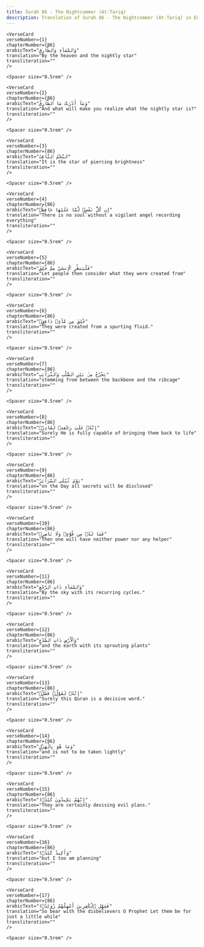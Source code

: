```yaml
---
title: Surah 86 - The Nightcommer (At-Tariq)  
description: Translation of Surah 86 - The Nightcommer (At-Tariq) in English
---
```







    <VerseCard 
    verseNumber={1}
    chapterNumber={86}
    arabicText="وَٱلسَّمَآءِ وَٱلطَّارِقِ"
    translation="By the heaven and the nightly star"
    transliteration=""
    />

    <Spacer size="0.5rem" />
                
    <VerseCard 
    verseNumber={2}
    chapterNumber={86}
    arabicText="وَمَآ أَدْرَىٰكَ مَا ٱلطَّارِقُ"
    translation="And what will make you realize what the nightly star is?"
    transliteration=""
    />

    <Spacer size="0.5rem" />
                
    <VerseCard 
    verseNumber={3}
    chapterNumber={86}
    arabicText="ٱلنَّجْمُ ٱلثَّاقِبُ"
    translation="It is the star of piercing brightness"
    transliteration=""
    />

    <Spacer size="0.5rem" />
                
    <VerseCard 
    verseNumber={4}
    chapterNumber={86}
    arabicText="إِن كُلُّ نَفْسٍۢ لَّمَّا عَلَيْهَا حَافِظٌۭ"
    translation="There is no soul without a vigilant angel recording everything"
    transliteration=""
    />

    <Spacer size="0.5rem" />
                
    <VerseCard 
    verseNumber={5}
    chapterNumber={86}
    arabicText="فَلْيَنظُرِ ٱلْإِنسَٰنُ مِمَّ خُلِقَ"
    translation="Let people then consider what they were created from"
    transliteration=""
    />

    <Spacer size="0.5rem" />
                
    <VerseCard 
    verseNumber={6}
    chapterNumber={86}
    arabicText="خُلِقَ مِن مَّآءٍۢ دَافِقٍۢ"
    translation="They were created from a spurting fluid،"
    transliteration=""
    />

    <Spacer size="0.5rem" />
                
    <VerseCard 
    verseNumber={7}
    chapterNumber={86}
    arabicText="يَخْرُجُ مِنۢ بَيْنِ ٱلصُّلْبِ وَٱلتَّرَآئِبِ"
    translation="stemming from between the backbone and the ribcage"
    transliteration=""
    />

    <Spacer size="0.5rem" />
                
    <VerseCard 
    verseNumber={8}
    chapterNumber={86}
    arabicText="إِنَّهُۥ عَلَىٰ رَجْعِهِۦ لَقَادِرٌۭ"
    translation="Surely He is fully capable of bringing them back to life"
    transliteration=""
    />

    <Spacer size="0.5rem" />
                
    <VerseCard 
    verseNumber={9}
    chapterNumber={86}
    arabicText="يَوْمَ تُبْلَى ٱلسَّرَآئِرُ"
    translation="on the Day all secrets will be disclosed"
    transliteration=""
    />

    <Spacer size="0.5rem" />
                
    <VerseCard 
    verseNumber={10}
    chapterNumber={86}
    arabicText="فَمَا لَهُۥ مِن قُوَّةٍۢ وَلَا نَاصِرٍۢ"
    translation="Then one will have neither power nor any helper"
    transliteration=""
    />

    <Spacer size="0.5rem" />
                
    <VerseCard 
    verseNumber={11}
    chapterNumber={86}
    arabicText="وَٱلسَّمَآءِ ذَاتِ ٱلرَّجْعِ"
    translation="By the sky with its recurring cycles،"
    transliteration=""
    />

    <Spacer size="0.5rem" />
                
    <VerseCard 
    verseNumber={12}
    chapterNumber={86}
    arabicText="وَٱلْأَرْضِ ذَاتِ ٱلصَّدْعِ"
    translation="and the earth with its sprouting plants"
    transliteration=""
    />

    <Spacer size="0.5rem" />
                
    <VerseCard 
    verseNumber={13}
    chapterNumber={86}
    arabicText="إِنَّهُۥ لَقَوْلٌۭ فَصْلٌۭ"
    translation="Surely this Quran is a decisive word،"
    transliteration=""
    />

    <Spacer size="0.5rem" />
                
    <VerseCard 
    verseNumber={14}
    chapterNumber={86}
    arabicText="وَمَا هُوَ بِٱلْهَزْلِ"
    translation="and is not to be taken lightly"
    transliteration=""
    />

    <Spacer size="0.5rem" />
                
    <VerseCard 
    verseNumber={15}
    chapterNumber={86}
    arabicText="إِنَّهُمْ يَكِيدُونَ كَيْدًۭا"
    translation="They are certainly devising evil plans،"
    transliteration=""
    />

    <Spacer size="0.5rem" />
                
    <VerseCard 
    verseNumber={16}
    chapterNumber={86}
    arabicText="وَأَكِيدُ كَيْدًۭا"
    translation="but I too am planning"
    transliteration=""
    />

    <Spacer size="0.5rem" />
                
    <VerseCard 
    verseNumber={17}
    chapterNumber={86}
    arabicText="فَمَهِّلِ ٱلْكَٰفِرِينَ أَمْهِلْهُمْ رُوَيْدًۢا"
    translation="So bear with the disbelievers O Prophet Let them be for just a little while"
    transliteration=""
    />

    <Spacer size="0.5rem" />
                